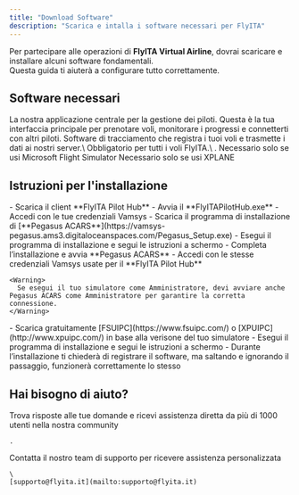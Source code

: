 ```yaml
---
title: "Download Software"
description: "Scarica e intalla i software necessari per FlyITA"
---
```


Per partecipare alle operazioni di **FlyITA Virtual Airline**, dovrai scaricare e installare alcuni software fondamentali.\
Questa guida ti aiuterà a configurare tutto correttamente.

## Software necessari

<Columns cols={2}>
  <Card title="FlyITA Pilot Hub" icon="display">
    La nostra applicazione centrale per la gestione dei piloti. Questa è la tua interfaccia principale per prenotare voli, monitorare i progressi e connetterti con altri piloti.
  </Card>
  <Card title="Pegasus ACARS" icon="location-dot" href="https://vamsys-pegasus.ams3.digitaloceanspaces.com/Pegasus_Setup.exe">
    Software di tracciamento che registra i tuoi voli e trasmette i dati ai nostri server.\
    Obbligatorio per tutti i voli FlyITA.\
    .
  </Card>
  <Card title="FSUIPC" icon="link" href="https://www.fsuipc.com/">
    Necessario solo se usi Microsoft Flight Simulator
  </Card>
  <Card title="XPUIPC" icon="link" href="http://www.xpuipc.com/">
    Necessario solo se usi XPLANE
  </Card>
</Columns>

## Istruzioni per l'installazione

<Steps>
  <Step title="FlyITA Pilot Hub">
    - Scarica il client **FlyITA Pilot Hub**
    - Avvia il **FlyITAPilotHub.exe**
    - Accedi con le tue credenziali Vamsys
  </Step>
  <Step title="Installa Pegasus ACARS">
    - Scarica il programma di installazione di [**Pegasus ACARS**](https://vamsys-pegasus.ams3.digitaloceanspaces.com/Pegasus_Setup.exe)
    - Esegui il programma di installazione e segui le istruzioni a schermo
    - Completa l’installazione e avvia **Pegasus ACARS**
    - Accedi con le stesse credenziali Vamsys usate per il **FlyITA Pilot Hub**

    <Warning>
      Se esegui il tuo simulatore come Amministratore, devi avviare anche Pegasus ACARS come Amministratore per garantire la corretta connessione.
    </Warning>
  </Step>
  <Step title="Installa FSUIPC (MSFS2020 / MSFS2024) o XPUIPC (X-PLANE)">
    - Scarica gratuitamente [FSUIPC](https://www.fsuipc.com/) o [XPUIPC](http://www.xpuipc.com/) in base alla verisone del tuo simulatore
    - Esegui il programma di installazione e segui le istruzioni a schermo
    - Durante l’installazione ti chiederà di registrare il software, ma saltando e ignorando il passaggio, funzionerà correttamente lo stesso
  </Step>
</Steps>

## Hai bisogno di aiuto?

<Columns cols={2}>
  <Card title="Discord Community" icon="link-horizontal" href="https://discord.com/invite/W6cW5Hphew">
    Trova risposte alle tue domande e ricevi assistenza diretta da più di 1000 utenti nella nostra community

    .
  </Card>
  <Card title="Email Support" icon="envelope">
    Contatta il nostro team di supporto per ricevere assistenza personalizzata

    \
    [supporto@flyita.it](mailto:supporto@flyita.it)
  </Card>
</Columns>
